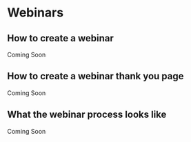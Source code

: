 # Webinars

## How to create a webinar

Coming Soon

## How to create a webinar thank you page

Coming Soon

## What the webinar process looks like

Coming Soon
